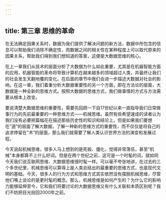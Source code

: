 ```yaml
---
---
---
```

title: 第三章 思维的革命
---





在无法确定因果关系时，数据为我们提供了解决问题的新方法，数据中所包含的信息可以帮助我们消除不确定性，而数据之间的相关性在某种程度上可以取代原来的因果关系，帮助我们得到我们想知道的答案，这便是大数据思维的核心。

在上一章我们从技术的层面分析了大数据为什么如此重要，尤其是在机器智能方面的应用，机器智能的革命将导致计算机在越来越多的领域超过人类，并最终让我们的社会发生天翻地覆的变化。在后面的章节中我们会进一步描述大数据对社会的影响。在这一章，我们着重分析大数据重要性的另一个方面，即在方法论的层面，大数据是一种全新的思维方式。按照大数据的思维方式，我们做事情的方式与方法需要从根本上改变。

要说清楚大数据思维的重要性，需要先回顾一下自17世纪以来一直指导我们日常做事行为的先前最重要的一种思维方式——机械思维。虽然有些希望速成的读者认为我们没有必要把篇幅花在描述那些历史性的知识和结论上，但是如果我们要想在”道”的层面了解大数据，了解一种新的思维方式的重要性，而不仅仅是将自己的追求停留在”术”的层面，那么我们就需要了解人类认识世界方法的演变和发展过程。

今天说起机械思维，很多人马上想到的是死板、僵化，觉得非常落伍，甚至”机械”本身都算不上什么好词。但是在两个世纪之前，这可是一个时髦的词，就如同今天我们说互联网思维、大数据思维很时髦一样。可以毫不夸张地讲，在过去的三个多世纪里，机械思维可以算得上是人类总结出的最重要的思维方式，也是现代文明的基础。今天，很多人的行为方式和思维方式其实依然没有摆脱机械思维，尽管他们嘴上谈论的是更时髦的概念。那么，机械思维是如何产生的？为什么它的影响力能够延伸至今，它和我们将要讨论的大数据思维又有什么关联和本质区别呢？我们不妨把目光投回2000年之前。